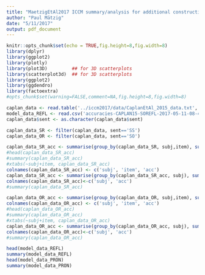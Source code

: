 ```yaml
---
title: "MaetzigEtAl2017 ICCM summary/analysis for additional constructions"
author: "Paul Mätzig"
date: "5/11/2017"
output: pdf_document
---
```



```r
knitr::opts_chunk$set(echo = TRUE,fig.height=8,fig.width=8)
library(dplyr)
library(ggplot2)
library(plotly)
library(plot3D)         ## for 3D scatterplots
library(scatterplot3d)  ## for 3D scatterplots
library(ggplot2)
library(ggdendro)
library(factoextra)
#opts_chunk$set(warning=FALSE,comment=NA,fig.height=8,fig.width=8)
```

```r
caplan_data <- read.table('../iccm2017/data/CaplanEtAl_2015_data.txt', header=TRUE)
model_data_REFL <- read.csv('accuracies-CAPLAN15-SOREFL-2017-05-11-08-48.csv', header=TRUE)
caplan_data$sent <- as.character(caplan_data$sent)

caplan_data_SR <- filter(caplan_data, sent=='SS')
caplan_data_OR <- filter(caplan_data, sent=='SO')
```

```r
caplan_data_SR_acc <- summarise(group_by(caplan_data_SR, subj,item), sum(acc) / n())
#head(caplan_data_SR_acc)
#summary(caplan_data_SR_acc)
#xtabs(~subj+item, caplan_data_SR_acc)
colnames(caplan_data_SR_acc) <- c('subj', 'item', 'acc')
caplan_data_SR_acc <- summarise(group_by(caplan_data_SR_acc, subj), sum(acc) / n())
colnames(caplan_data_SR_acc)<-c('subj', 'acc')
#summary(caplan_data_SR_acc)

caplan_data_OR_acc <- summarise(group_by(caplan_data_OR, subj,item), sum(acc) / n())
colnames(caplan_data_OR_acc) <- c('subj', 'item', 'acc')
#head(caplan_data_OR_acc)
#summary(caplan_data_OR_acc)
#xtabs(~subj+item, caplan_data_OR_acc)
caplan_data_OR_acc <- summarise(group_by(caplan_data_OR_acc, subj), sum(acc) / n())
colnames(caplan_data_OR_acc)<-c('subj', 'acc')
#summary(caplan_data_OR_acc)
```

```r
head(model_data_REFL)
summary(model_data_REFL)
head(model_data_PRON)
summary(model_data_PRON)
```
